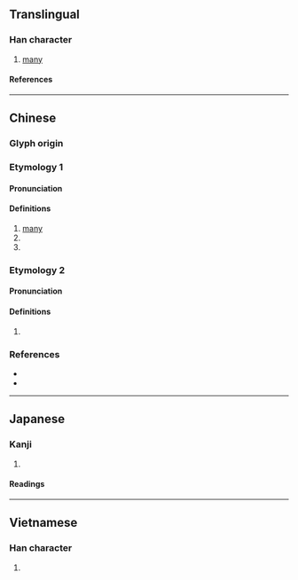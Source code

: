 {{character info}}
==Translingual==

===Han character===
{{Han char|rn=85|rad=水|as=13|sn=16|four=33150|canj=ERJI|ids=⿰氵戢}}

# [[many]]

====References====
{{Han ref|kx=0654.290|dkj=18450|dj=1065.070|hdz=31755.110|uh=6FC8}}

----

==Chinese==

===Glyph origin===
{{Han etym}}

===Etymology 1===
{{zh-forms}}

====Pronunciation====
{{zh-pron
|m=jí
|c=cap1,zap1
|mn=chhip
|mc=y
|oc=y
|cat=det
}}

====Definitions====
{{zh-hanzi}}

# [[many]]
# {{zh-used in|濈濈}}
# {{zh-used in|濈然}}

===Etymology 2===
{{zh-forms}}

====Pronunciation====
{{zh-pron
|m=shà
|mc=
|oc=
|cat=
}}

====Definitions====
{{zh-hanzi}}

# {{zh-only|𣹱濈}}

===References===
* {{R:twedu|B02296}}
* {{R:yue:mfccd}}

----

==Japanese==

===Kanji===
{{ja-kanji|grade=|rs=水13}}

# {{rfdef|ja|sort=水13}}

====Readings====
{{ja-readings
|on=しゅう, そう, じょう
|kun=やわらぐ
}}

----

==Vietnamese==

===Han character===
{{vi-readings|rs=水13|reading=xắp}}

# {{rfdef|vi|sort=水13}}